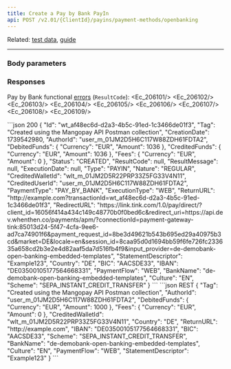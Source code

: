 ```yaml
---
title: Create a Pay by Bank PayIn
api: POST /v2.01/{ClientId}/payins/payment-methods/openbanking
---
```




Related: [test data](/testing/payment-methods#pay-by-bank), [guide](/guides/payment-methods/banking/pay-by-bank)

---

### Body parameters

<Tag />
<AuthorId />
<DebitedFunds2 />
<Fees1 />
<CreditedWalletId />
<ReturnURL />
<StatementDescriptor />
<Country_PayByBank />
<BIC_PayByBank />
<IBAN_PayByBank />
<PaymentFlow />
<BankName_PayByBank />
<Culture_PayByBank />
<Scheme_PayByBank />

### Responses 

<AccordionGroup>
<Accordion title="200 - Body parameters">

<IdResponse />
<TagResponse />
<CreationDateResponse />
<AuthorIdResponse />
<DebitedFunds2Response />
<CreditedFunds2Response />
<Fees1Response />
<Status2Response />
<ResultCodeResponse />
<ResultMessageResponse />
<ExecutionDateResponse />
<TypeResponse />
<NatureResponse />
<CreditedWalletIdResponse />
<CreditedUserIdResponse />
<PaymentType16Response />
<ExecutionType1Response />
<ReturnURLResponse />
<RedirectURLResponse />
<StatementDescriptorResponse />
<Country_PayByBank_Response />
<BIC_PayByBank_Response />
<IBAN_PayByBank_Response />
<PaymentFlowResponse />
<BankName_PayByBank_Response />
<Culture_PayByBank_Response />
<Scheme_PayByBank_Response />
<ProcessingStatusResponse />

</Accordion>
<Accordion title="200 - Functional errors">

Pay by Bank functional [errors](/errors/codes) (`ResultCode`):
<Ec_206101/>
<Ec_206102/>
<Ec_206103/>
<Ec_206104/>
<Ec_206105/>
<Ec_206106/>
<Ec_206107/>
<Ec_206108/>
<Ec_206109/>

</Accordion>
</AccordionGroup>

<ResponseExample>
```json 200
{
    "Id": "wt_af48ec6d-d2a3-4b5c-91ed-1c3466de01f3",
    "Tag": "Created using the Mangopay API Postman collection",
    "CreationDate": 1739542980,
    "AuthorId": "user_m_01JM2D5H6C117W88ZDH61FDTA2",
    "DebitedFunds": {
        "Currency": "EUR",
        "Amount": 1036
    },
    "CreditedFunds": {
        "Currency": "EUR",
        "Amount": 1036
    },
    "Fees": {
        "Currency": "EUR",
        "Amount": 0
    },
    "Status": "CREATED",
    "ResultCode": null,
    "ResultMessage": null,
    "ExecutionDate": null,
    "Type": "PAYIN",
    "Nature": "REGULAR",
    "CreditedWalletId": "wlt_m_01JM2D5R22PRP33Z5FG33V4N11",
    "CreditedUserId": "user_m_01JM2D5H6C117W88ZDH61FDTA2",
    "PaymentType": "PAY_BY_BANK",
    "ExecutionType": "WEB",
    "ReturnURL": "http://example.com?transactionId=wt_af48ec6d-d2a3-4b5c-91ed-1c3466de01f3",
    "RedirectURL": "https://link.tink.com/1.0/pay/direct/?client_id=16056f414a434c149c48770b0f0bed6c&redirect_uri=https://api.dev.whenthen.co/payments/apm/?connectionId=payment-gateway-tink:85013d24-5f47-4cfa-9ee6-ad7ca74901f6&payment_request_id=8be3d49621b543b695ed29a40975b3cd&market=DE&locale=en&session_id=8caa95d0d1694bb59f6fe726fc233635a658cd2b3e2e4d82aaf5da7d516fb4f9&input_provider=de-demobank-open-banking-embedded-templates",
    "StatementDescriptor": "Example123",
    "Country": "DE",
    "BIC": "AACSDE33",
    "IBAN": "DE03500105177564668331",
    "PaymentFlow": "WEB",
    "BankName": "de-demobank-open-banking-embedded-templates",
    "Culture": "EN",
    "Scheme": "SEPA_INSTANT_CREDIT_TRANSFER"
}
```
</ResponseExample>

<RequestExample>
```json REST
{
    "Tag": "Created using the Mangopay API Postman collection",
    "AuthorId": "user_m_01JM2D5H6C117W88ZDH61FDTA2",
    "DebitedFunds": {
      "Currency": "EUR",
        "Amount": 1000
    },
    "Fees": {
      "Currency": "EUR",
        "Amount": 0
    },
    "CreditedWalletId": "wlt_m_01JM2D5R22PRP33Z5FG33V4N11",
    "Country": "DE",
    "ReturnURL": "http://example.com",
    "IBAN": "DE03500105177564668331",
    "BIC": "AACSDE33",
    "Scheme": "SEPA_INSTANT_CREDIT_TRANSFER",
    "BankName": "de-demobank-open-banking-embedded-templates",
    "Culture": "EN",
    "PaymentFlow": "WEB",
    "StatementDescriptor": "Example123"
}
```
</RequestExample>